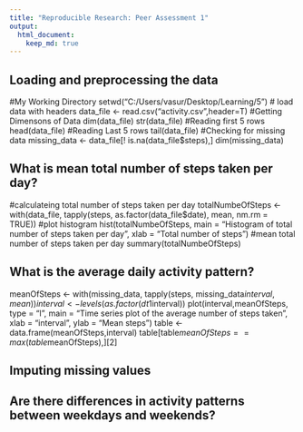 ```yaml
---
title: "Reproducible Research: Peer Assessment 1"
output: 
  html_document:
    keep_md: true
---
```



## Loading and preprocessing the data
#My Working Directory
setwd("C:/Users/vasur/Desktop/Learning/5")
# load data with headers
data_file <- read.csv("activity.csv",header=T)
#Getting Dimensons of Data
dim(data_file)
str(data_file)
#Reading first 5 rows
head(data_file)
#Reading Last 5 rows
tail(data_file)
#Checking for missing data
missing_data <- data_file[! is.na(data_file$steps),]
dim(missing_data)


## What is mean total number of steps taken per day?

#calculateing total number of steps taken per day
totalNumbeOfSteps <- with(data_file, tapply(steps, as.factor(data_file$date), mean, nm.rm = TRUE))
#plot histogram
hist(totalNumbeOfSteps, main = "Histogram of total number of steps taken per day", xlab = "Total number of steps")
#mean total number of steps taken per day
summary(totalNumbeOfSteps)



## What is the average daily activity pattern?


meanOfSteps <- with(missing_data, tapply(steps, missing_data$interval, mean))
interval <- levels(as.factor(dt1$interval))
plot(interval,meanOfSteps, type = "l", main = "Time series plot of the \n average number of steps taken", xlab = "interval", ylab = "Mean steps")
table <- data.frame(meanOfSteps,interval)
table[table$meanOfSteps==max(table$meanOfSteps),][2]

## Imputing missing values



## Are there differences in activity patterns between weekdays and weekends?
